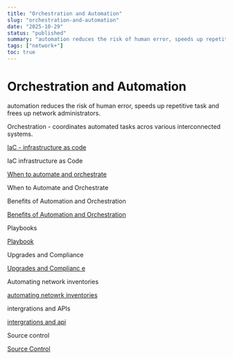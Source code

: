 ```yaml
---
title: "Orchestration and Automation"
slug: "orchestration-and-automation"
date: "2025-10-29"
status: "published"
summary: "automation reduces the risk of human error, speeds up repetitive task and frees up network administrators."
tags: ["network+"]
toc: true
---
```


# Orchestration and Automation

automation reduces the risk of human error, speeds up repetitive task and frees up network administrators. 

Orchestration - coordinates automated tasks acros various interconnected systems. 

[IaC - infrastructure as code ](/blog/iac-infrastructure-as-code)

IaC infrastructure as Code 

[When to automate and orchestrate ](/blog/when-to-automate-and-orchestrate)

When to Automate and Orchestrate 

Benefits of Automation and Orchestration 

[Benefits of Automation and Orchestration](/blog/benefits-of-automation-and-orchestration)

Playbooks 

[Playbook ](/blog/playbook)

Upgrades and Compliance 

[Upgrades and Complianc e](/blog/upgrades-and-complianc-e)

Automating network inventories 

[automating netowrk inventories ](/blog/automating-netowrk-inventories)

intergrations and APIs 

[intergrations and api ](/blog/intergrations-and-api)

Source control 

[Source Control ](/blog/source-control)
